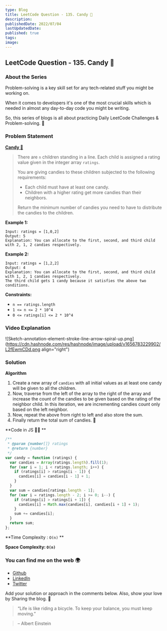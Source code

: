 ```yaml
---
type: Blog
title: LeetCode Question - 135. Candy 🍭
description:
publishedDate: 2022/07/04
lastUpdatedDate:
published: true
tags:
image:
---
```


## LeetCode Question - 135. Candy 🍭

### About the Series

Problem-solving is a key skill set for any tech-related stuff you might be working on.

When it comes to developers it's one of the most crucial skills which is needed in almost any day-to-day code you might be writing.

So, this series of blogs is all about practicing Daily LeetCode Challenges & Problem-solving. 🚀

### Problem Statement

[**Candy 🍭**](https://leetcode.com/problems/candy/)

> There are `n` children standing in a line. Each child is assigned a rating value given in the integer array `ratings`.
>
> You are giving candies to these children subjected to the following requirements:
>
> - Each child must have at least one candy.
> - Children with a higher rating get more candies than their neighbors.
>
> Return the minimum number of candies you need to have to distribute the candies to the children.

**Example 1:**

```
Input: ratings = [1,0,2]
Output: 5
Explanation: You can allocate to the first, second, and third child with 2, 1, 2 candies respectively.
```

**Example 2:**

```
Input: ratings = [1,2,2]
Output: 4
Explanation: You can allocate to the first, second, and third child with 1, 2, 1 candies respectively.
The third child gets 1 candy because it satisfies the above two conditions.
```

**Constraints:**

- `n == ratings.length`
- `1 <= n <= 2 * 10^4`
- `0 <= ratings[i] <= 2 * 10^4`

### Video Explanation

<YouTubeEmbed slugHash="OxN9ZklMQcY" />

![Sketch-annotation-element-stroke-line-arrow-spiral-up.png](https://cdn.hashnode.com/res/hashnode/image/upload/v1656783229902/L2fEwmCDd.png align="right")

### Solution

**Algorithm**

1. Create a new array of `candies` with all initial values as at least one candy will be given to all the children.
2. Now, traverse from the left of the array to the right of the array and increase the count of the candies to be given based on the rating of the neighbor child. In this iteration, we are incrementing candies count only based on the left neighbor.
3. Now, repeat the above from right to left and also store the sum.
4. Finally return the total sum of candies. 🍭

**Code in JS 🧑‍💻 **

```js
/**
 * @param {number[]} ratings
 * @return {number}
 */
var candy = function (ratings) {
  var candies = Array(ratings.length).fill(1);
  for (var i = 1; i < ratings.length; i++) {
    if (ratings[i] > ratings[i - 1]) {
      candies[i] = candies[i - 1] + 1;
    }
  }
  var sum = candies[ratings.length - 1];
  for (var i = ratings.length - 2; i >= 0; i--) {
    if (ratings[i] > ratings[i + 1]) {
      candies[i] = Math.max(candies[i], candies[i + 1] + 1);
    }
    sum += candies[i];
  }
  return sum;
};
```

**Time Complexity : `O(n)` **

**Space Complexity: `O(n)`**

### You can find me on the web 🌍

- [Github](https://github.com/Souravdey777)
- [LinkedIn](https://www.linkedin.com/in/souravdey777)
- [Twitter](https://twitter.com/Souravdey777)

Add your solution or approach in the comments below. Also, show your love by Sharing the blog. 🤗

> “Life is like riding a bicycle. To keep your balance, you must keep moving.”

> – Albert Einstein
